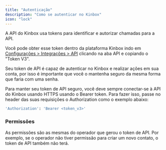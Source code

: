 ```yaml
---
title: "Autenticação"
description: "Como se autenticar no Kinbox"
icon: "lock"
---
```


A API do Kinbox usa tokens para identificar e autorizar chamadas para a API.

Você pode obter esse token dentro da plataforma Kinbox indo em [Configurações > Integrações > API](https://app.kinbox.com.br/settings/integrations/apps) clicando na aba API e copiando o "Token V3".

Seu token de API é capaz de autenticar no Kinbox e realizar ações em sua conta, por isso é importante que você o mantenha seguro da mesma forma que faria com uma senha.

Para manter seu token de API seguro, você deve sempre conectar-se à API do Kinbox usando HTTPS usando o Bearer token. Para fazer isso, passe no header das suas requisições o Authorization como o exemplo abaixo:

```bash
'Authorization': 'Bearer <token_v3>'
```

### Permissões

As permissões são as mesmas do operador que gerou o token de API. Por exemplo, se o operador não tiver permissão para criar um novo contato, o token de API também não terá.